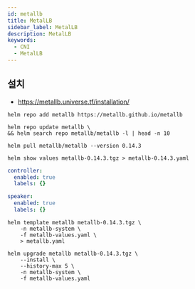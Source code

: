 ```yaml
---
id: metallb
title: MetalLB
sidebar_label: MetalLB
description: MetalLB
keywords:
  - CNI
  - MetalLB
---
```


## 설치

- https://metallb.universe.tf/installation/

```shell
helm repo add metallb https://metallb.github.io/metallb
```

```shell
helm repo update metallb \
&& helm search repo metallb/metallb -l | head -n 10
```

```shell
helm pull metallb/metallb --version 0.14.3
```

```shell
helm show values metallb-0.14.3.tgz > metallb-0.14.3.yaml
```

```yaml title="metallb-values.yaml"
controller:
  enabled: true
  labels: {}

speaker:
  enabled: true
  labels: {}
```

```shell
helm template metallb metallb-0.14.3.tgz \
    -n metallb-system \
    -f metallb-values.yaml \
    > metallb.yaml
```

```shell
helm upgrade metallb metallb-0.14.3.tgz \
    --install \
    --history-max 5 \
    -n metallb-system \
    -f metallb-values.yaml
```
